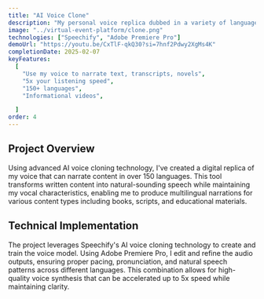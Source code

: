 ```yaml
---
title: "AI Voice Clone"
description: "My personal voice replica dubbed in a variety of languages like Mandarin, French, and Spanish."
image: "../virtual-event-platform/clone.png"
technologies: ["Speechify", "Adobe Premiere Pro"]
demoUrl: "https://youtu.be/CxTlF-qkQ30?si=7hnf2Pdwy2XgMs4K"
completionDate: 2025-02-07
keyFeatures:
  [
    "Use my voice to narrate text, transcripts, novels",
    "5x your listening speed",
    "150+ languages",
    "Informational videos",

  ]
order: 4
---
```


## Project Overview

Using advanced AI voice cloning technology, I've created a digital replica of my voice that can narrate content in over 150 languages. This tool transforms written content into natural-sounding speech while maintaining my vocal characteristics, enabling me to produce multilingual narrations for various content types including books, scripts, and educational materials.

## Technical Implementation

The project leverages Speechify's AI voice cloning technology to create and train the voice model. Using Adobe Premiere Pro, I edit and refine the audio outputs, ensuring proper pacing, pronunciation, and natural speech patterns across different languages. This combination allows for high-quality voice synthesis that can be accelerated up to 5x speed while maintaining clarity.
